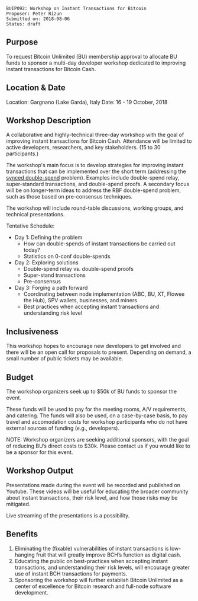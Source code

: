 <pre>
BUIP092: Workshop on Instant Transactions for Bitcoin
Proposer: Peter Rizun
Submitted on: 2018-08-06
Status: draft
</pre>

==Purpose==

To request Bitcoin Unlimited (BU) membership approval to allocate BU funds to sponsor a multi-day developer workshop dedicated to improving instant transactions for Bitcoin Cash.

==Location & Date==

Location: Gargnano (Lake Garda), Italy
Date: 16 - 19 October, 2018

==Workshop Description==

A collaborative and highly-technical three-day workshop with the goal of improving instant transactions for Bitcoin Cash. Attendance will be limited to active developers, researchers, and key stakeholders. (15 to 30 participants.)

The workshop's main focus is to develop strategies for improving instant transactions that can be implemented over the short term (addressing the [[https://bitco.in/forum/threads/gold-collapsing-bitcoin-up.16/page-1214#post-77159|synced double-spend]] problem). Examples include double-spend relay, super-standard transactions, and double-spend proofs. A secondary focus will be on longer-term ideas to address the RBF double-spend problem, such as those based on pre-consensus techniques.

The workshop will include round-table discussions, working groups, and technical presentations.

Tentative Schedule:

* Day 1: Defining the problem
** How can double-spends of instant transactions be carried out today?
** Statistics on 0-conf double-spends
* Day 2: Exploring solutions
** Double-spend relay vs. double-spend proofs
** Super-stand transactions
** Pre-consensus
* Day 3: Forging a path forward
** Coordinating between node implementation (ABC, BU, XT, Flowee the Hub), SPV wallets, businesses, and miners
** Best practices when accepting instant transactions and understanding risk level

==Inclusiveness==

This workshop hopes to encourage new developers to get involved and there will be an open call for proposals to present. Depending on demand, a small number of public tickets may be available.

==Budget==

The workshop organizers seek up to $50k of BU funds to sponsor the event.

These funds will be used to pay for the meeting rooms, A/V requirements, and catering. The funds will also be used, on a case-by-case basis, to pay travel and accomodation costs for workshop participants who do not have external sources of funding (e.g., developers).

NOTE: Workshop organizers are seeking additional sponsors, with the goal of reducing BU’s direct costs to $30k. Please contact us if you would like to be a sponsor for this event.

==Workshop Output==

Presentations made during the event will be recorded and published on Youtube. These videos will be useful for educating the broader community about instant transactions, their risk level, and how those risks may be mitigated.

Live streaming of the presentations is a possibility.

==Benefits==

# Eliminating the (fixable) vulnerabilities of instant transactions is low-hanging fruit that will greatly improve BCH’s function as digital cash.
# Educating the public on best-practices when accepting instant transactions, and understanding their risk levels, will encourage greater use of instant BCH transactions for payments.
# Sponsoring the workshop will further establish Bitcoin Unlimited as a center of excellence for Bitcoin research and full-node software development.


